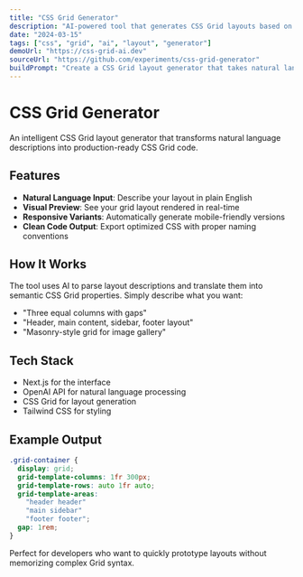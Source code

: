 ```yaml
---
title: "CSS Grid Generator"
description: "AI-powered tool that generates CSS Grid layouts based on natural language descriptions and visual mockups"
date: "2024-03-15"
tags: ["css", "grid", "ai", "layout", "generator"]
demoUrl: "https://css-grid-ai.dev"
sourceUrl: "https://github.com/experiments/css-grid-generator"
buildPrompt: "Create a CSS Grid layout generator that takes natural language input like 'create a 3-column layout with sidebar and main content' and outputs clean CSS Grid code with visual preview"
---
```


# CSS Grid Generator

An intelligent CSS Grid layout generator that transforms natural language descriptions into production-ready CSS Grid code.

## Features

- **Natural Language Input**: Describe your layout in plain English
- **Visual Preview**: See your grid layout rendered in real-time
- **Responsive Variants**: Automatically generate mobile-friendly versions
- **Clean Code Output**: Export optimized CSS with proper naming conventions

## How It Works

The tool uses AI to parse layout descriptions and translate them into semantic CSS Grid properties. Simply describe what you want:

- "Three equal columns with gaps"
- "Header, main content, sidebar, footer layout"
- "Masonry-style grid for image gallery"

## Tech Stack

- Next.js for the interface
- OpenAI API for natural language processing
- CSS Grid for layout generation
- Tailwind CSS for styling

## Example Output

```css
.grid-container {
  display: grid;
  grid-template-columns: 1fr 300px;
  grid-template-rows: auto 1fr auto;
  grid-template-areas: 
    "header header"
    "main sidebar"
    "footer footer";
  gap: 1rem;
}
```

Perfect for developers who want to quickly prototype layouts without memorizing complex Grid syntax.